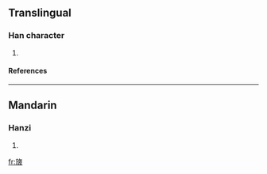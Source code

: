 ==Translingual==
===Han character===
{{Han char|rn=70|rad=方|as=07|sn=11|four=|canj=卜尸人木水 (YSODE)}}
# {{defn|Han|sort=方07}}
====References====
{{Han ref|kx=0483.110|dkj=13650|dj=0845.070|hdz=32182.010|uh=65C7|ud=26055}}

----
==Mandarin==
===Hanzi===
{{cmn-hanzi|pin=[[pī]] ([[pi1]])|wg=p'i<sup>1</sup>}}
# {{defn|Mandarin}}

[[fr:旇]]